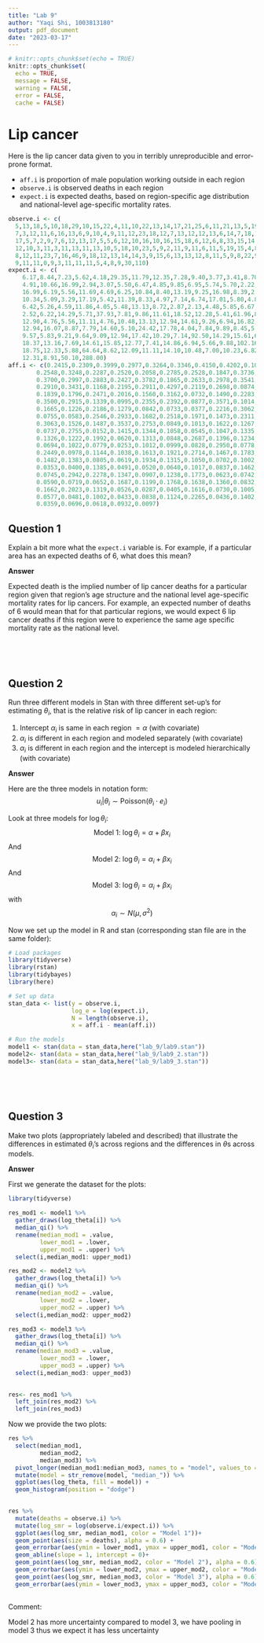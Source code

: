 ```yaml
---
title: "Lab 9"
author: "Yaqi Shi, 1003813180"
output: pdf_document
date: "2023-03-17"
---
```


```r
# knitr::opts_chunk$set(echo = TRUE)
knitr::opts_chunk$set(
  echo = TRUE,
  message = FALSE,
  warning = FALSE,
  error = FALSE, 
  cache = FALSE)
```


# Lip cancer

Here is the lip cancer data given to you in terribly unreproducible and error-prone format. 

- `aff.i` is proportion of male population working outside in each region
- `observe.i` is observed deaths in each region
- `expect.i` is expected deaths, based on region-specific age distribution and national-level age-specific mortality rates. 

```r
observe.i <- c(
  5,13,18,5,10,18,29,10,15,22,4,11,10,22,13,14,17,21,25,6,11,21,13,5,19,18,14,17,3,10,
  7,3,12,11,6,16,13,6,9,10,4,9,11,12,23,18,12,7,13,12,12,13,6,14,7,18,13,9,6,8,7,6,16,4,6,12,5,5,
  17,5,7,2,9,7,6,12,13,17,5,5,6,12,10,16,10,16,15,18,6,12,6,8,33,15,14,18,25,14,2,73,13,14,6,20,8,
  12,10,3,11,3,11,13,11,13,10,5,18,10,23,5,9,2,11,9,11,6,11,5,19,15,4,8,9,6,4,4,2,12,12,11,9,7,7,
  8,12,11,23,7,16,46,9,18,12,13,14,14,3,9,15,6,13,13,12,8,11,5,9,8,22,9,2,10,6,10,12,9,11,32,5,11,
  9,11,11,0,9,3,11,11,11,5,4,8,9,30,110)
expect.i <- c(
    6.17,8.44,7.23,5.62,4.18,29.35,11.79,12.35,7.28,9.40,3.77,3.41,8.70,9.57,8.18,4.35,
    4.91,10.66,16.99,2.94,3.07,5.50,6.47,4.85,9.85,6.95,5.74,5.70,2.22,3.46,4.40,4.05,5.74,6.36,5.13,
    16.99,6.19,5.56,11.69,4.69,6.25,10.84,8.40,13.19,9.25,16.98,8.39,2.86,9.70,12.12,12.94,9.77,
    10.34,5.09,3.29,17.19,5.42,11.39,8.33,4.97,7.14,6.74,17.01,5.80,4.84,12.00,4.50,4.39,16.35,6.02,
    6.42,5.26,4.59,11.86,4.05,5.48,13.13,8.72,2.87,2.13,4.48,5.85,6.67,6.11,5.78,12.31,10.56,10.23,
    2.52,6.22,14.29,5.71,37.93,7.81,9.86,11.61,18.52,12.28,5.41,61.96,8.55,12.07,4.29,19.42,8.25,
    12.90,4.76,5.56,11.11,4.76,10.48,13.13,12.94,14.61,9.26,6.94,16.82,33.49,20.91,5.32,6.77,8.70,
    12.94,16.07,8.87,7.79,14.60,5.10,24.42,17.78,4.04,7.84,9.89,8.45,5.06,4.49,6.25,9.16,12.37,8.40,
    9.57,5.83,9.21,9.64,9.09,12.94,17.42,10.29,7.14,92.50,14.29,15.61,6.00,8.55,15.22,18.42,5.77,
    18.37,13.16,7.69,14.61,15.85,12.77,7.41,14.86,6.94,5.66,9.88,102.16,7.63,5.13,7.58,8.00,12.82,
    18.75,12.33,5.88,64.64,8.62,12.09,11.11,14.10,10.48,7.00,10.23,6.82,15.71,9.65,8.59,8.33,6.06,
    12.31,8.91,50.10,288.00)
aff.i <- c(0.2415,0.2309,0.3999,0.2977,0.3264,0.3346,0.4150,0.4202,0.1023,0.1752,
        0.2548,0.3248,0.2287,0.2520,0.2058,0.2785,0.2528,0.1847,0.3736,0.2411,
        0.3700,0.2997,0.2883,0.2427,0.3782,0.1865,0.2633,0.2978,0.3541,0.4176,
        0.2910,0.3431,0.1168,0.2195,0.2911,0.4297,0.2119,0.2698,0.0874,0.3204,
        0.1839,0.1796,0.2471,0.2016,0.1560,0.3162,0.0732,0.1490,0.2283,0.1187,
        0.3500,0.2915,0.1339,0.0995,0.2355,0.2392,0.0877,0.3571,0.1014,0.0363,
        0.1665,0.1226,0.2186,0.1279,0.0842,0.0733,0.0377,0.2216,0.3062,0.0310,
        0.0755,0.0583,0.2546,0.2933,0.1682,0.2518,0.1971,0.1473,0.2311,0.2471,
        0.3063,0.1526,0.1487,0.3537,0.2753,0.0849,0.1013,0.1622,0.1267,0.2376,
        0.0737,0.2755,0.0152,0.1415,0.1344,0.1058,0.0545,0.1047,0.1335,0.3134,
        0.1326,0.1222,0.1992,0.0620,0.1313,0.0848,0.2687,0.1396,0.1234,0.0997,
        0.0694,0.1022,0.0779,0.0253,0.1012,0.0999,0.0828,0.2950,0.0778,0.1388,
        0.2449,0.0978,0.1144,0.1038,0.1613,0.1921,0.2714,0.1467,0.1783,0.1790,
        0.1482,0.1383,0.0805,0.0619,0.1934,0.1315,0.1050,0.0702,0.1002,0.1445,
        0.0353,0.0400,0.1385,0.0491,0.0520,0.0640,0.1017,0.0837,0.1462,0.0958,
        0.0745,0.2942,0.2278,0.1347,0.0907,0.1238,0.1773,0.0623,0.0742,0.1003,
        0.0590,0.0719,0.0652,0.1687,0.1199,0.1768,0.1638,0.1360,0.0832,0.2174,
        0.1662,0.2023,0.1319,0.0526,0.0287,0.0405,0.1616,0.0730,0.1005,0.0743,
        0.0577,0.0481,0.1002,0.0433,0.0838,0.1124,0.2265,0.0436,0.1402,0.0313,
        0.0359,0.0696,0.0618,0.0932,0.0097)
```


## Question 1

Explain a bit more what the `expect.i` variable is. For example, if a particular area has an expected deaths of 6, what does this mean?

**Answer**

Expected death is the implied number of lip cancer deaths for a particular region given that region's age structure and the national level age-specific mortality rates for lip cancers. For example, an expected number of deaths of 6 would mean that for that particular regions, we would expect 6 lip cancer deaths if this region were to experience the same age specific mortality rate as the national level.

$\;$  

$\;$  

## Question 2

Run three different models in Stan with three different set-up's for estimating $\theta_i$, that is the relative risk of lip cancer in each region:

1. Intercept $\alpha_i$ is same in each region $= \alpha$ (with covariate)
2. $\alpha_i$ is different in each region and modeled separately (with covariate)
3. $\alpha_i$ is different in each region and the intercept is modeled hierarchically (with covariate)

**Answer**

Here are the three models in notation form:
$$
u_i|\theta_i \sim \text{Poisson}(\theta_i \cdot e_i)
$$

Look at three models for $\log \theta_i$:
$$
\text{Model 1: }\log \theta_i = \alpha + \beta x_i
$$
And
$$
\text{Model 2: }\log \theta_i = \alpha_i + \beta x_i
$$
And
$$
\text{Model 3: }\log \theta_i = \alpha_i + \beta x_i
$$
with 
$$
\alpha_i \sim N(\mu, \sigma^2)
$$

Now we set up the model in R and stan (corresponding stan file are in the same folder):  

```r
# Load packages
library(tidyverse)
library(rstan)
library(tidybayes)
library(here)

# Set up data
stan_data <- list(y = observe.i, 
                  log_e = log(expect.i),
                  N = length(observe.i),
                  x = aff.i - mean(aff.i))

```

```r
# Run the models
model1 <- stan(data = stan_data,here("lab_9/lab9.stan"))
model2<- stan(data = stan_data,here("lab_9/lab9_2.stan"))
model3<- stan(data = stan_data,here("lab_9/lab9_3.stan"))
```



$\;$  

$\;$  



## Question 3

Make two plots (appropriately labeled and described) that illustrate the differences in estimated $\theta_i$'s across regions and the differences in $\theta$s across models. 


**Answer**

First we generate the dataset for the plots:

```r
library(tidyverse)

res_mod1 <- model1 %>%
  gather_draws(log_theta[i]) %>%
  median_qi() %>%
  rename(median_mod1 = .value,
         lower_mod1 = .lower,
         upper_mod1 = .upper) %>%
  select(i,median_mod1: upper_mod1)

res_mod2 <- model2 %>%
  gather_draws(log_theta[i]) %>%
  median_qi() %>%
  rename(median_mod2 = .value,
         lower_mod2 = .lower,
         upper_mod2 = .upper) %>%
  select(i,median_mod2: upper_mod2)

res_mod3 <- model3 %>%
  gather_draws(log_theta[i]) %>%
  median_qi() %>%
  rename(median_mod3 = .value,
         lower_mod3 = .lower,
         upper_mod3 = .upper) %>%
  select(i,median_mod3: upper_mod3)
  

res<- res_mod1 %>%
  left_join(res_mod2) %>%
  left_join(res_mod3)

```

Now we provide the two plots:

```r
res %>%
  select(median_mod1,
         median_mod2,
         median_mod3) %>%
  pivot_longer(median_mod1:median_mod3, names_to = "model", values_to = "log_theta")%>%
  mutate(model = str_remove(model, "median_")) %>%
  ggplot(aes(log_theta, fill = model)) +
  geom_histogram(position = "dodge")
  
```


```r
res %>%
  mutate(deaths = observe.i) %>%
  mutate(log_smr = log(observe.i/expect.i)) %>%
  ggplot(aes(log_smr, median_mod1, color = "Model 1"))+
  geom_point(aes(size = deaths), alpha = 0.6) + 
  geom_errorbar(aes(ymin = lower_mod1, ymax = upper_mod1, color = "Model 1"), alpha = 0.6)+
  geom_abline(slope = 1, intercept = 0)+
  geom_point(aes(log_smr, median_mod2, color = "Model 2"), alpha = 0.6) +
  geom_errorbar(aes(ymin = lower_mod2, ymax = upper_mod2, color = "Model 2"), alpha = 0.6)+
  geom_point(aes(log_smr, median_mod3, color = "Model 3"), alpha = 0.6) +
  geom_errorbar(aes(ymin = lower_mod3, ymax = upper_mod3, color = "Model 3"), alpha = 0.6)
  
```
Comment:  

Model 2 has more uncertainty compared to model 3, we have pooling in model 3 thus we expect it has less uncertainty




































































